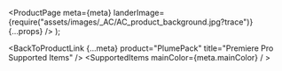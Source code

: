 
  <ProductPage
    meta={meta}
    landerImage={require("assets/images/_AC/AC_product_background.jpg?trace")}
    {...props}
  />
);

<BackToProductLink {...meta} product="PlumePack" title="Premiere Pro Supported Items" />
<SupportedItems mainColor={meta.mainColor} / >